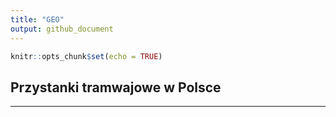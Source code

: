 ```yaml
---
title: "GEO"
output: github_document
---
```


```r
knitr::opts_chunk$set(echo = TRUE)
```

## Przystanki tramwajowe w Polsce
***

<script src="https://embed.github.com/view/geojson/dbuszman/NoSQL/master/GeoJSON/tram_stop_geo.geojson"></script>
